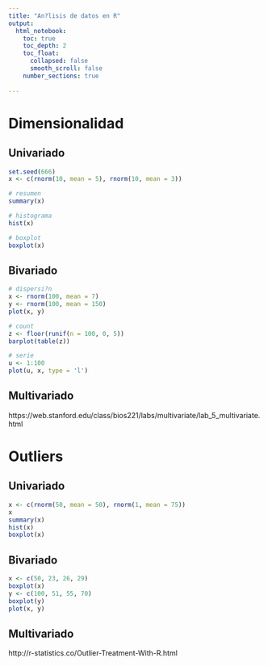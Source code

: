 ```yaml
---
title: "An?lisis de datos en R"
output: 
  html_notebook:
    toc: true
    toc_depth: 2
    toc_float: 
      collapsed: false
      smooth_scroll: false
    number_sections: true
    
---
```


# Dimensionalidad

## Univariado
```r
set.seed(666)
x <- c(rnorm(10, mean = 5), rnorm(10, mean = 3))

# resumen
summary(x)

# histograma
hist(x)

# boxplot
boxplot(x)

```

## Bivariado
```r
# dispersi?n
x <- rnorm(100, mean = 7)
y <- rnorm(100, mean = 150)
plot(x, y)

# count
z <- floor(runif(n = 100, 0, 5))
barplot(table(z))

# serie
u <- 1:100
plot(u, x, type = 'l')

```

## Multivariado
https://web.stanford.edu/class/bios221/labs/multivariate/lab_5_multivariate.html

# Outliers

## Univariado
```r
x <- c(rnorm(50, mean = 50), rnorm(1, mean = 75))
x
summary(x)
hist(x)
boxplot(x)


```

## Bivariado
```r
x <- c(50, 23, 26, 29)
boxplot(x)
y <- c(100, 51, 55, 70)
boxplot(y)
plot(x, y)

```

## Multivariado
http://r-statistics.co/Outlier-Treatment-With-R.html
